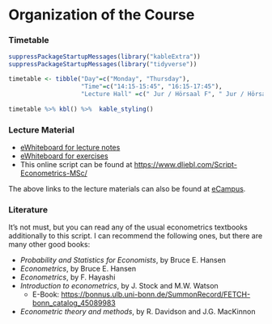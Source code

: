 # Organization of the Course {-} 


### Timetable {-}

```r
suppressPackageStartupMessages(library("kableExtra"))
suppressPackageStartupMessages(library("tidyverse"))

timetable <- tibble("Day"=c("Monday", "Thursday"),
                    "Time"=c("14:15-15:45", "16:15-17:45"),
                    "Lecture Hall" =c("	Jur / Hörsaal F", "	Jur / Hörsaal F"))
           
timetable %>% kbl() %>%  kable_styling()
```


### Lecture Material 

* [eWhiteboard for lecture notes](https://uni-bonn.sciebo.de/s/utwT9e0txGVDOpP)
* [eWhiteboard for exercises](https://uni-bonn.sciebo.de/s/Q0bER32lycuw6NV)
* This online script can be found at [https://www.dliebl.com/Script-Econometrics-MSc/](https://www.dliebl.com/Script-Econometrics-MSc/)


The above links to the lecture materials can also be found at [eCampus](https://ecampus.uni-bonn.de/goto_ecampus_crs_2700232.html).



### Literature {-}

It's not must, but you can read any of the usual econometrics textbooks additionally to this script. I can recommend the following ones, but there are many other good books: 

* *Probability and Statistics for Economists*, by Bruce E. Hansen
* *Econometrics*, by Bruce E. Hansen
* *Econometrics*, by F. Hayashi
<!-- * *A guide to modern econometrics*, by M. Verbeek -->
* *Introduction to econometrics*, by J. Stock and M.W. Watson 
  * E-Book: [https://bonnus.ulb.uni-bonn.de/SummonRecord/FETCH-bonn_catalog_45089983](https://bonnus.ulb.uni-bonn.de/SummonRecord/FETCH-bonn_catalog_45089983)
* *Econometric theory and methods*, by R. Davidson and J.G. MacKinnon
<!-- * *A primer in econometric theory*, by J. Stachurski -->



